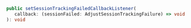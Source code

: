 ```ts
public setSessionTrackingFailedCallbackListener(
   callback: (sessionFailed: AdjustSessionTrackingFailure) => void
): void
```
